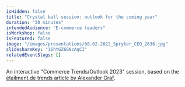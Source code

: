 ```yaml
---
isHidden: false
title: "Crystal ball session: outlook for the coming year"
duration: "30 minutes"
intendedAudience: "E-commerce leaders"
isWorkshop: false
isFeatured: false
image: "/images/presentations/08.02.2022_Spryker_CEO_2636.jpg"
slideshareKey: "1ShYGZ6GNzAqCI"
relatedEventSlugs: []
---
```


An interactive "Commerce Trends/Outlook 2023" session, based on the [etailment.de trends article by Alexander Graf](https://etailment.de/news/stories/etailment-expertenrat-risiken-und-chancen-das-sind-die-e-commerce-trends-2023-24244).
